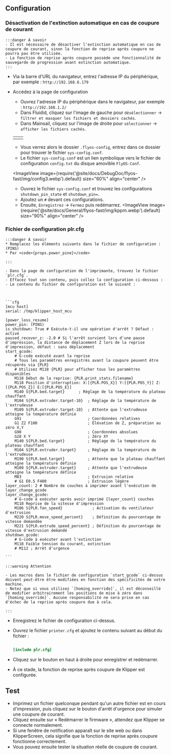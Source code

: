 ## Configuration

### Désactivation de l'extinction automatique en cas de coupure de courant
    :::danger À savoir
    - Il est nécessaire de désactiver l'extinction automatique en cas de coupure de courant, sinon la fonction de reprise après coupure ne pourra pas être utilisée.
    - La fonction de reprise après coupure possède une fonctionnalité de sauvegarde de progression avant extinction automatique.
    :::

- Via la barre d'URL du navigateur, entrez l'adresse IP du périphérique, par exemple : `http://192.168.6.179`
- Accédez à la page de configuration
    - Ouvrez l'adresse IP du périphérique dans le navigateur, par exemple : `http://192.168.1.2/`
    - Dans Fluidid, cliquez sur l'image de gauche pour `désélectionner` -> `filtrer et masquer les fichiers et dossiers cachés`.
    - Dans Mainsail, cliquez sur l'image de droite pour `sélectionner` -> `afficher les fichiers cachés`.
    
    <table>
      <tr>
        <td>
          <ImageView image={require('@site/docs/DebugDoc/flyos-fast/img/config1.webp').default} size="100%" align="center" />
        </td>
        <td>
          <ImageView image={require('@site/docs/DebugDoc/flyos-fast/img/config2.webp').default} size="85%" align="center" />
        </td>
      </tr>
    </table>

    - Vous verrez alors le dossier `.flyos-config`, entrez dans ce dossier pour trouver le fichier `sys-config.conf`.
    - Le fichier `sys-config.conf` est un lien symbolique vers le fichier de configuration `config.txt` du disque amovible `FlyOS-Conf`.

    <ImageView image={require('@site/docs/DebugDoc/flyos-fast/img/config3.webp').default} size="60%" align="center" />

    - Ouvrez le fichier `sys-config.conf` et trouvez les configurations `shutdown_pin_state` et `shutdown_pin=`.
    - Ajoutez un `#` devant ces configurations.
    - Ensuite, `Enregistrez` -> `Fermez` puis redémarrez.
    <ImageView image={require('@site/docs/General/flyos-fast/img/kppm.webp').default} size="90%" align="center" />

### Fichier de configuration plr.cfg
    :::danger À savoir
    * Remplacez les éléments suivants dans le fichier de configuration : (PINS)  
    * Par <code>{props.power_pine}</code>

    :::

    - Dans la page de configuration de l'imprimante, trouvez le fichier `plr.cfg`.
    - Effacez tout son contenu, puis collez la configuration ci-dessous :
    - Le contenu du fichier de configuration est le suivant :



    ```cfg
    [mcu host]   
    serial: /tmp/klipper_host_mcu
    
    [power_loss_resume]
    power_pin: (PINS)
    is_shutdown: True # Exécute-t-il une opération d'arrêt ? Défaut : activé
    paused_recover_z: -2.0 # Si l'arrêt survient lors d'une pause d'impression, la distance de déplacement Z lors de la reprise d'impression, défaut : sans déplacement
    start_gcode:
        # G-code exécuté avant la reprise
        # Tous les paramètres enregistrés avant la coupure peuvent être récupérés via {PLR}
        # Utilisez M118 {PLR} pour afficher tous les paramètres disponibles
        M118 Début de la reprise: {PLR.print_stats.filename}
        M118 Position d'interruption: X:[{PLR.POS_X}] Y:[{PLR.POS_Y}] Z:[{PLR.POS_Z}] E:[{PLR.POS_E}]
        M140 S{PLR.bed.target}      ; Réglage de la température du plateau chauffant
        M104 S{PLR.extruder.target-10}  ; Réglage de la température de l'extrudeuse
        M109 S{PLR.extruder.target-10}  ; Attente que l'extrudeuse atteigne la température définie
        G91                             ; Coordonnées relatives
        G1 Z2 F100                      ; Élévation de Z, préparation au zéro X,Y
        G90                             ; Coordonnées absolues
        G28 X Y                         ; Zéro XY
        M140 S{PLR.bed.target}          ; Réglage de la température du plateau chauffant
        M104 S{PLR.extruder.target}     ; Réglage de la température de l'extrudeuse
        M190 S{PLR.bed.target}          ; Attente que le plateau chauffant atteigne la température définie
        M109 S{PLR.extruder.target}     ; Attente que l'extrudeuse atteigne la température définie
        M83                             ; Extrusion relative
        # G1 E0.5 F400                  ; Extrusion légère
    layer_count: 2 # Nombre de couches à imprimer avant l'exécution de layer_change_gcode
    layer_change_gcode:                
        # G-code à exécuter après avoir imprimé {layer_count} couches
        M118 Reprise de la vitesse d'impression
        M106 S{PLR.fan_speed}             ; Activation du ventilateur d'extrusion
        M220 S{PLR.move_speed_percent}    ; Définition du pourcentage de vitesse demandée
        M221 S{PLR.extrude_speed_percent} ; Définition du pourcentage de vitesse d'extrusion demandé
    shutdown_gcode:
        # G-code à exécuter avant l'extinction
        M118 Faible tension du courant, extinction
        # M112 ; Arrêt d'urgence

    ```

    :::warning Attention

    - Les macros dans le fichier de configuration `start_gcode` ci-dessus doivent peut-être être modifiées en fonction des spécificités de votre machine.
    - Notez que si vous utilisez `[homing_override]`, il est déconseillé de modifier arbitrairement les positions de mise à zéro dans `[homing_override]`. Aucune responsabilité ne sera prise en cas d'échec de la reprise après coupure due à cela.

    :::

- Enregistrez le fichier de configuration ci-dessus.
- Ouvrez le fichier `printer.cfg` et ajoutez le contenu suivant au début du fichier :

    ```cfg

    [include plr.cfg]

    ```

- Cliquez sur le bouton en haut à droite pour enregistrer et redémarrer.
- À ce stade, la fonction de reprise après coupure de Klipper est configurée.

## Test

- Imprimez un fichier quelconque pendant qu'un autre fichier est en cours d'impression, puis cliquez sur le bouton d'arrêt d'urgence pour simuler une coupure de courant.
- Cliquez ensuite sur « Redémarrer le firmware », attendez que Klipper se connecte normalement.
- Si une fenêtre de notification apparaît sur le site web ou dans KlipperScreen, cela signifie que la fonction de reprise après coupure fonctionne correctement.
- Vous pouvez ensuite tester la situation réelle de coupure de courant.
